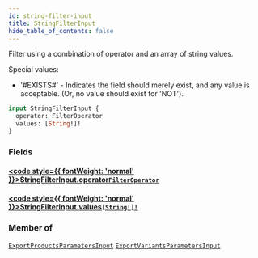 ```yaml
---
id: string-filter-input
title: StringFilterInput
hide_table_of_contents: false
---
```








Filter using a combination of operator and an array of string values.
            
Special values:
- '#EXISTS#' - Indicates the field should merely exist, and any value is acceptable. (Or, no value should exist for 'NOT').

```graphql
input StringFilterInput {
  operator: FilterOperator
  values: [String!]!
}
```


### Fields

#### [<code style={{ fontWeight: 'normal' }}>StringFilterInput.<b>operator</b></code>](#)<Bullet />[`FilterOperator`](/demand/api/graphql-admin/reference/enums/filter-operator) <Badge class="secondary" text="enum"/>
> 
> 

#### [<code style={{ fontWeight: 'normal' }}>StringFilterInput.<b>values</b></code>](#)<Bullet />[`[String!]!`](/demand/api/graphql-admin/reference/scalars/string) <Badge class="secondary" text="non-null"/> <Badge class="secondary" text="scalar"/>
> 
> 



### Member of

[`ExportProductsParametersInput`](/demand/api/graphql-admin/reference/inputs/export-products-parameters-input)  <Badge class="secondary" text="input"/><Bullet />[`ExportVariantsParametersInput`](/demand/api/graphql-admin/reference/inputs/export-variants-parameters-input)  <Badge class="secondary" text="input"/>



